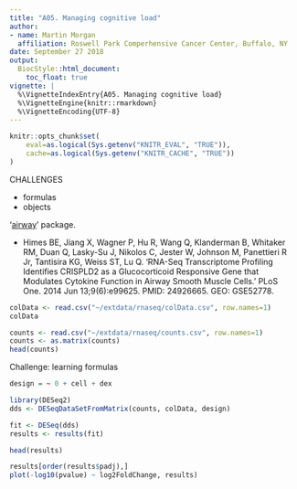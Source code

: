 ```yaml
---
title: "A05. Managing cognitive load"
author:
- name: Martin Morgan
  affiliation: Roswell Park Comperhensive Cancer Center, Buffalo, NY
date: September 27 2018
output:
  BiocStyle::html_document:
    toc_float: true
vignette: |
  %\VignetteIndexEntry{A05. Managing cognitive load}
  %\VignetteEngine{knitr::rmarkdown}
  %\VignetteEncoding{UTF-8}
---
```


```r
knitr::opts_chunk$set(
    eval=as.logical(Sys.getenv("KNITR_EVAL", "TRUE")),
    cache=as.logical(Sys.getenv("KNITR_CACHE", "TRUE"))
)
```

CHALLENGES

- formulas
- objects

'[airway][]' package.

- Himes BE, Jiang X, Wagner P, Hu R, Wang Q, Klanderman B, Whitaker
  RM, Duan Q, Lasky-Su J, Nikolos C, Jester W, Johnson M, Panettieri R
  Jr, Tantisira KG, Weiss ST, Lu Q. 'RNA-Seq Transcriptome Profiling
  Identifies CRISPLD2 as a Glucocorticoid Responsive Gene that
  Modulates Cytokine Function in Airway Smooth Muscle Cells.' PLoS
  One. 2014 Jun 13;9(6):e99625. PMID: 24926665. GEO: GSE52778.
  
[airway]: https://bioconductor.org/packages/airway
[GSE52778]: https://www.ncbi.nlm.nih.gov/geo/query/acc.cgi?acc=GSE52778

```r
colData <- read.csv("~/extdata/rnaseq/colData.csv", row.names=1)
colData
```

```r
counts <- read.csv("~/extdata/rnaseq/counts.csv", row.names=1)
counts <- as.matrix(counts)
head(counts)
```

Challenge: learning formulas

```r
design = ~ 0 + cell + dex
```

```r
library(DESeq2)
dds <- DESeqDataSetFromMatrix(counts, colData, design)
```

```r
fit <- DESeq(dds)
results <- results(fit)
```

```r
head(results)
```

```r
results[order(results$padj),]
plot(-log10(pvalue) ~ log2FoldChange, results)
```

